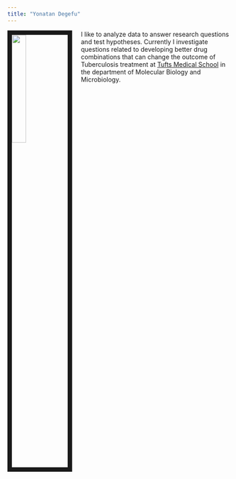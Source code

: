 ```yaml
---
title: "Yonatan Degefu"
---
```


<link rel="stylesheet" href="styles.css" type="text/css">

<img src="YonsPic.jpg" style="width:25%; border:10px solid; margin-right: 20px" align="left"> 

I like to analyze data to answer research questions and test hypotheses. Currently I investigate questions related to developing better drug combinations that can change the outcome of Tuberculosis treatment at [Tufts Medical School](https://sites.tufts.edu/aldridgelab/research-2/) in the department of Molecular Biology and Microbiology. 
